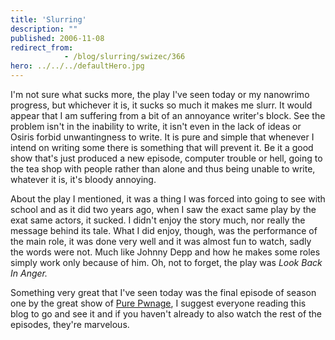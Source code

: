 ```yaml
---
title: 'Slurring'
description: ""
published: 2006-11-08
redirect_from: 
            - /blog/slurring/swizec/366
hero: ../../../defaultHero.jpg
---
```

I&#x27;m not sure what sucks more, the play I&#x27;ve seen today or my nanowrimo progress, but whichever it is, it sucks so much it makes me slurr. It would appear that I am suffering from a bit of an annoyance writer&#x27;s block. See the problem isn&#x27;t in the inability to write, it isn&#x27;t even in the lack of ideas or Osiris forbid unwantingness to write. It is pure and simple that whenever I intend on writing some there is something that will prevent it. Be it a good show that&#x27;s just produced a new episode, computer trouble or hell, going to the tea shop with people rather than alone and thus being unable to write, whatever it is, it&#x27;s bloody annoying.

About the play I mentioned, it was a thing I was forced into going to see with school and as it did two years ago, when I saw the exact same play by the exat same actors, it sucked. I didn&#x27;t enjoy the story much, nor really the message behind its tale. What I did enjoy, though, was the performance of the main role, it was done very well and it was almost fun to watch, sadly the words were not. Much like Johnny Depp and how he makes some roles simply work only because of him. Oh, not to forget, the play was _Look Back In Anger._

Something very great that I&#x27;ve seen today was the final episode of season one by the great show of [Pure Pwnage](http://www.purepwnage.com/), I suggest everyone reading this blog to go and see it and if you haven&#x27;t already to also watch the rest of the episodes, they&#x27;re marvelous.